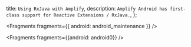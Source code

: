   title: `Using RxJava with Amplify`,
  description: `Amplify Android has first-class support for Reactive Extensions / RxJava.`,
};


<Fragments fragments={{ android: android_maintenance }} />


<Fragments fragments={{android: android0}} />
